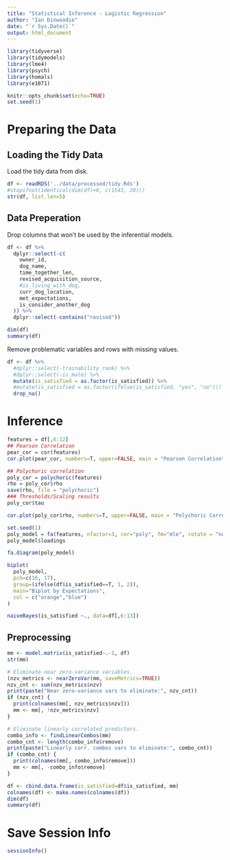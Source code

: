 ```yaml
---
title: "Statistical Inference - Logistic Regression"
author: "Ian Dinwoodie"
date: "`r Sys.Date()`"
output: html_document
---
```


```r
library(tidyverse)
library(tidymodels)
library(lme4)
library(psych)
library(homals)
library(e1071)

knitr::opts_chunk$set(echo=TRUE)
set.seed(1)
```

# Preparing the Data

## Loading the Tidy Data

Load the tidy data from disk.

```r
df <- readRDS('../data/processed/tidy.Rds')
#stopifnot(identical(dim(df)+0, c(1543, 28)))
str(df, list.len=5)
```

## Data Preperation

Drop columns that won't be used by the inferential models.

```r
df <- df %>%
  dplyr::select(-c(
    owner_id,
    dog_name,
    time_together_len,
    revised_acquisition_source,
    #is_living_with_dog,
    curr_dog_location,
    met_expectations,
    is_consider_another_dog
  )) %>%
  dplyr::select(-contains("revised"))

dim(df)
summary(df)
```

Remove problematic variables and rows with missing values.

```r
df <- df %>%
  #dplyr::select(-trainability_rank) %>%
  #dplyr::select(-is_male) %>%
  mutate(is_satisfied = as.factor(is_satisfied)) %>%
  #mutate(is_satisfied = as.factor(ifelse(is_satisfied, "yes", "no"))) %>%
  drop_na()
```

# Inference

```r
features = df[,6:12]
## Pearson Correlation
pear_cor = cor(features)
cor.plot(pear_cor, numbers=T, upper=FALSE, main = "Pearson Correlation", show.legend = FALSE)
```
```r
## Polychoric correlation
poly_cor = polychoric(features)
rho = poly_cor$rho
save(rho, file = "polychoric")
### Thresholds/Scaling results
poly_cor$tau
```

```r
cor.plot(poly_cor$rho, numbers=T, upper=FALSE, main = "Polychoric Correlation", show.legend = FALSE)
```

```r
set.seed(1)
poly_model = fa(features, nfactor=3, cor="poly", fm="mle", rotate = "none")
poly_model$loadings
```

```r
fa.diagram(poly_model)
```

```r
biplot(
  poly_model,
  pch=c(16, 17),
  group=(ifelse(df$is_satisfied==T, 1, 2)),
  main="Biplot by Expectations",
  col = c("orange","blue")
)
```

```r
naiveBayes(is_satisfied ~., data=df[,6:13])
```

## Preprocessing

```r
mm <- model.matrix(is_satisfied~.-1, df)
str(mm)
```

```r
# Eliminate near zero-variance variables.
(nzv_metrics <- nearZeroVar(mm, saveMetrics=TRUE))
nzv_cnt <- sum(nzv_metrics$nzv)
print(paste("Near zero-variance vars to eliminate:", nzv_cnt))
if (nzv_cnt) {
  print(colnames(mm[, nzv_metrics$nzv]))
  mm <- mm[, !nzv_metrics$nzv]
}

# Eliminate linearly correlated predictors.
combo_info <- findLinearCombos(mm)
combo_cnt <- length(combo_info$remove)
print(paste("Linearly corr. combos vars to eliminate:", combo_cnt))
if (combo_cnt) {
  print(colnames(mm[, combo_info$remove]))
  mm <- mm[, -combo_info$remove]
}
```

```r
df <- cbind.data.frame(is_satisfied=df$is_satisfied, mm)
colnames(df) <- make.names(colnames(df))
dim(df)
summary(df)
```

# Save Session Info

```r
sessionInfo()
```
